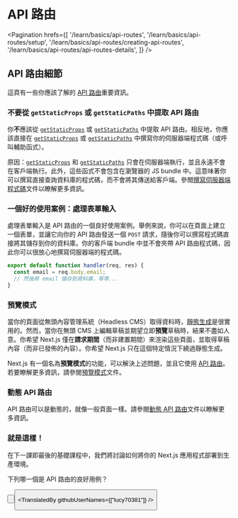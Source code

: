 
# API 路由

<Pagination
  hrefs={[
    '/learn/basics/api-routes',
    '/learn/basics/api-routes/setup',
    '/learn/basics/api-routes/creating-api-routes',
    '/learn/basics/api-routes/api-routes-details',
  ]}
/>

## API 路由細節

這頁有一些你應該了解的 <a href="/docs/api-routes/introduction" target="_blank">API 路由</a>重要資訊。

### 不要從 `getStaticProps` 或 `getStaticPaths` 中提取 API 路由
你**不**應該從 <a href="/docs/basic-features/data-fetching/overview#getstaticprops-static-generation" className="link-code" target="_blank">`getStaticProps`</a> 或 <a href="/docs/basic-features/data-fetching/overview#getstaticpaths-static-generation" className="link-code" target="_blank">`getStaticPaths`</a> 中提取 API 路由。相反地，你應該直接在 <a href="/docs/basic-features/data-fetching/overview#getstaticprops-static-generation" className="link-code" target="_blank">`getStaticProps`</a> 或 <a href="/docs/basic-features/data-fetching/overview#getstaticpaths-static-generation" className="link-code" target="_blank">`getStaticPaths`</a> 中撰寫你的伺服器端程式碼（或呼叫輔助函式）。

原因：<a href="/docs/basic-features/data-fetching/overview#getstaticprops-static-generation" className="link-code" target="_blank">`getStaticProps`</a> 和 <a href="/docs/basic-features/data-fetching/overview#getstaticpaths-static-generation" className="link-code" target="_blank">`getStaticPaths`</a> 只會在伺服器端執行，並且永遠不會在客戶端執行。此外，這些函式不會包含在瀏覽器的 JS bundle 中。這意味著你可以撰寫直接查詢資料庫的程式碼，而不會將其傳送給客戶端。參閲<a href="/docs/basic-features/data-fetching/get-static-props#write-server-side-code-directly" target="_blank">撰寫伺服器端程式碼</a>文件以瞭解更多資訊。

### 一個好的使用案例：處理表單輸入

處理表單輸入是 API 路由的一個良好使用案例。舉例來說，你可以在頁面上建立一個表單，並讓它向你的 API 路由發送一個 `POST` 請求，隨後你可以撰寫程式碼直接將其儲存到你的資料庫。你的客戶端 bundle 中並不會夾帶 API 路由程式碼，因此你可以很放心地撰寫伺服器端的程式碼。

```js
export default function handler(req, res) {
  const email = req.body.email;
  // 然後將 email 儲存到資料庫，等等...
}
```

### 預覽模式

當你的頁面從無頭內容管理系統（Headless CMS）取得資料時，<a href="/docs/basic-features/pages#static-generation-recommended" target="_blank">靜態生成</a>是很實用的。然而，當你在無頭 CMS 上編輯草稿並期望立即**預覽**草稿時，結果不盡如人意。你希望 Next.js 僅在**請求期間**（而非建置期間）來渲染這些頁面，並取得草稿內容（而非已發佈的內容）。你希望 Next.js 只在這個特定情況下繞過靜態生成。

Next.js 有一個名為**預覽模式**的功能，可以解決上述問題，並且它使用 <a href="/docs/api-routes/introduction" target="_blank">API 路由</a>。若要瞭解更多資訊，請參閱<a href="/docs/advanced-features/preview-mode" target="_blank">預覽模式</a>文件。

### 動態 API 路由
API 路由可以是動態的，就像一般頁面一樣。請參閱<a href="/docs/api-routes/dynamic-api-routes" target="_blank">動態 API 路由</a>文件以瞭解更多資訊。

### 就是這樣！
在下一課即最後的基礎課程中，我們將討論如何將你的 Next.js 應用程式部署到生產環境。

<Quiz>
  <QuizHeading type={QuizType.quickReview}>
    下列哪一個是 API 路由的良好用例？
  </QuizHeading>
  <QuizOptionGroup>
    <QuizOption text="將傳入的資料儲存到資料庫" />
    <QuizOption text="與第三方 API 安全地通信" /> 
    <QuizOption text="預覽 CMS 草稿內容" />
    <QuizOption text="以上皆是" isCorrect />
  </QuizOptionGroup>
</Quiz>

<Button
  content="返回上一頁 ←"
  url="/learn/basics/api-routes/creating-api-routes"
  basicStyle="text-white bg-[#0070f3]"
  hoverStyle="hover:opacity-90"
/>

<Button
  content="前往下一個課程 →"
  url="/learn/basics/deploying-nextjs-app"
  basicStyle="text-white bg-[#0070f3]"
  hoverStyle="hover:opacity-90"
/>

<TranslatedBy githubUserNames={["lucy70381"]} />

